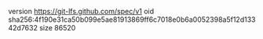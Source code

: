 version https://git-lfs.github.com/spec/v1
oid sha256:4f190e31ca50b099e5ae81913869ff6c7018e0b6a0052398a5f12d13342d7632
size 86520
